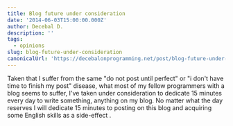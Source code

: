```yaml
---
title: Blog future under consideration
date: '2014-06-03T15:00:00.000Z'
author: Decebal D.
description: ''
tags:
  - opinions
slug: blog-future-under-consideration
canonicalUrl: 'https://decebalonprogramming.net/post/blog-future-under-consideration'
---
```


Taken that I suffer from the same "do not post until perfect" or "i don't have time to finish my post" disease, what most of my fellow programmers with a blog seems to suffer, I've taken under consideration to dedicate 15 minutes every day to write  something, anything on my blog. No matter what the day reserves I will dedicate 15 minutes to posting on this blog and acquiring some English skills as a side-effect .
